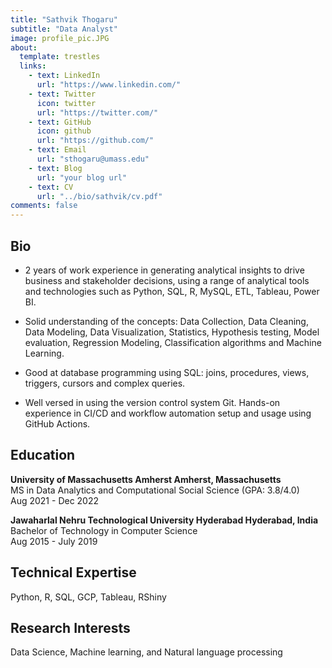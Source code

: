 ```yaml
---
title: "Sathvik Thogaru"
subtitle: "Data Analyst"
image: profile_pic.JPG
about:
  template: trestles
  links:
    - text: LinkedIn
      url: "https://www.linkedin.com/"
    - text: Twitter
      icon: twitter
      url: "https://twitter.com/"
    - text: GitHub
      icon: github
      url: "https://github.com/"
    - text: Email
      url: "sthogaru@umass.edu"
    - text: Blog
      url: "your blog url"
    - text: CV
      url: "../bio/sathvik/cv.pdf"
comments: false
---
```


::: column-page
## Bio

-   2 years of work experience in generating analytical insights to drive business and stakeholder decisions, using a range of analytical tools and technologies such as Python, SQL, R, MySQL, ETL, Tableau, Power BI.

-   Solid understanding of the concepts: Data Collection, Data Cleaning, Data Modeling, Data Visualization, Statistics, Hypothesis testing, Model evaluation, Regression Modeling, Classification algorithms and Machine Learning.

-   Good at database programming using SQL: joins, procedures, views, triggers, cursors and complex queries.

-   Well versed in using the version control system Git.
    Hands-on experience in CI/CD and workflow automation setup and usage using GitHub Actions.

## Education

**University of Massachusetts Amherst Amherst, Massachusetts** <br /> MS in Data Analytics and Computational Social Science (GPA: 3.8/4.0) <br /> Aug 2021 - Dec 2022

**Jawaharlal Nehru Technological University Hyderabad Hyderabad, India** <br /> Bachelor of Technology in Computer Science <br /> Aug 2015 - July 2019

## Technical Expertise

Python, R, SQL, GCP, Tableau, RShiny

## Research Interests

Data Science, Machine learning, and Natural language processing
:::
